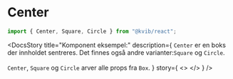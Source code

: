 
<Meta of={CenterStories} />

<DocsContainer>

# Center

```jsx
import { Center, Square, Circle } from "@kvib/react";
```

<Feedback component="Center" />

<DocsStory
  title="Komponent eksempel:"
  description={
    <Text>
      <code>Center</code> er en boks der innholdet sentreres. Det finnes også andre varianter:<code>Square</code> og
      <code>Circle</code>.<br />
      <br />
      <code>Center</code>, <code>Square</code> og <code>Circle</code> arver alle props fra <code>Box</code>.
    </Text>
  }
  story={
    <>
      <Canvas of={CenterStories.Center} sourceState="hidden" />
      <Canvas of={CenterStories.Square} sourceState="hidden" />
      <Canvas of={CenterStories.Circle} sourceState="hidden" />
    </>
  }
/>

</DocsContainer>
